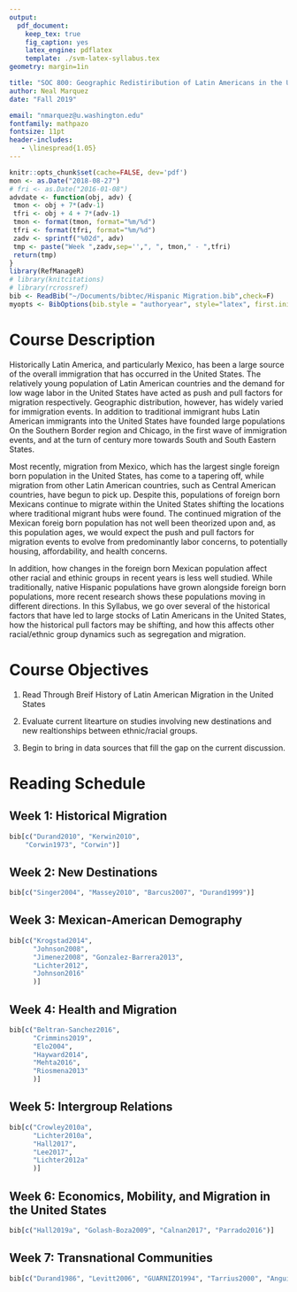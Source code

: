 ```yaml
---
output: 
  pdf_document:
    keep_tex: true
    fig_caption: yes
    latex_engine: pdflatex
    template: ./svm-latex-syllabus.tex
geometry: margin=1in

title: "SOC 800: Geographic Redistiribution of Latin Americans in the United States"
author: Neal Marquez
date: "Fall 2019"

email: "nmarquez@u.washington.edu"
fontfamily: mathpazo
fontsize: 11pt
header-includes:
   - \linespread{1.05}
---
```




```r
knitr::opts_chunk$set(cache=FALSE, dev='pdf')
mon <- as.Date("2018-08-27")
# fri <- as.Date("2016-01-08")
advdate <- function(obj, adv) {
 tmon <- obj + 7*(adv-1)
 tfri <- obj + 4 + 7*(adv-1)
 tmon <- format(tmon, format="%m/%d")
 tfri <- format(tfri, format="%m/%d")
 zadv <- sprintf("%02d", adv)
 tmp <- paste("Week ",zadv,sep='',", ", tmon," - ",tfri)
 return(tmp)
}
library(RefManageR)
# library(knitcitations)
# library(rcrossref)
bib <- ReadBib("~/Documents/bibtec/Hispanic Migration.bib",check=F)
myopts <- BibOptions(bib.style = "authoryear", style="latex", first.inits=FALSE, max.names = 20)
```

# Course Description

Historically Latin America, and particularly Mexico, has been a large source of the overall immigration that has occurred in the United States. The relatively young population of Latin American countries and the demand for low wage labor in the United States have acted as push and pull factors for migration respectively. Geographic distribution, however, has widely varied for immigration events. In addition to traditional immigrant hubs Latin American immigrants into the United States have founded large populations On the Southern Border region and Chicago, in the first wave of immigration events, and at the turn of century more towards South and South Eastern States.  

Most recently, migration from Mexico, which has the largest single foreign born population in the United States, has come to a tapering off, while migration from other Latin American countries, such as Central American countries, have begun to pick up. Despite this, populations of foreign born Mexicans continue to migrate within the United States shifting the locations where traditional migrant hubs were found. The continued migration of the Mexican foreig born population has not well been theorized upon and, as this population ages, we would expect the push and pull factors for migration events to evolve from predominantly labor concerns, to potentially housing, affordability, and health concerns.

In addition, how changes in the foreign born Mexican population affect other racial and ethinic groups in recent years is less well studied. While traditionally, native Hispanic populations have grown alongside foreign born populations, more recent research shows these populations moving in different directions. In this Syllabus, we go over several of the historical factors that have led to large stocks of Latin Americans in the United States, how the historical pull factors may be shifting, and how this affects other racial/ethnic group dynamics such as segregation and migration.


# Course Objectives

1. Read Through Breif History of Latin American Migration in the United States

2. Evaluate current litearture on studies involving new destinations and new realtionships between ethnic/racial groups.

3. Begin to bring in data sources that fill the gap on the current discussion.

# Reading Schedule

## Week 1: Historical Migration
```r
bib[c("Durand2010", "Kerwin2010",
    "Corwin1973", "Corwin")]
``` 

## Week 2: New Destinations
```r
bib[c("Singer2004", "Massey2010", "Barcus2007", "Durand1999")]
``` 

## Week 3: Mexican-American Demography
```r
bib[c("Krogstad2014",
      "Johnson2008",
      "Jimenez2008", "Gonzalez-Barrera2013",
      "Lichter2012",
      "Johnson2016"
      )]
```

## Week 4: Health and Migration
```r
bib[c("Beltran-Sanchez2016",
      "Crimmins2019",
      "Elo2004",
      "Hayward2014",
      "Mehta2016",
      "Riosmena2013"
      )]
```

## Week 5: Intergroup Relations
```r
bib[c("Crowley2010a",
      "Lichter2010a",
      "Hall2017",
      "Lee2017",
      "Lichter2012a"
      )]
```

## Week 6: Economics, Mobility, and Migration in the United States
```r
bib[c("Hall2019a", "Golash-Boza2009", "Calnan2017", "Parrado2016")]
```

## Week 7: Transnational Communities
```r
bib[c("Durand1986", "Levitt2006", "GUARNIZO1994", "Tarrius2000", "Anguiano-Tellez2007")]
```